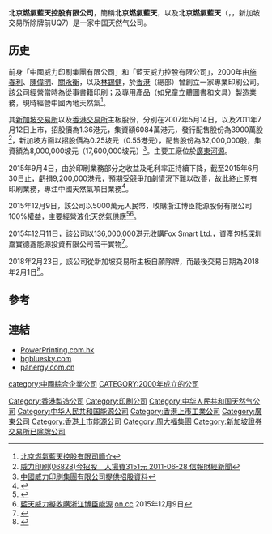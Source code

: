 {{expand|time=2013-12-29T18:05:08+00:00}}
{{onesource|time=2013-12-29T18:05:08+00:00}}
{{Infobox Company |
company_name =  北京燃氣藍天控股<br>Beijing Gas Blue Sky Holdings Limited|   
company_logo =  |   
company_type = [[上市公司|上市公司]]({{hkex|6828}})|   
company_slogan = |   
foundation = 2000年 |   
location = [[香港|香港]]<br>[[中國|中國]][[廣東|廣東]][[河源|河源]]|   
key_people = [[主席|主席]]:林汕鍇 |   
industry = [[能源|能源]] |
sales =  |   
profit = HKD$114.2萬 |   
revenue = HKD$2.57億 |
asset =  |   
market_value = HKD$135.28萬 |
num_employees =  |   
products = |
parent = |   
homepage = [http://www.bgbluesky.com/ bgbluesky.com]
}} 
'''北京燃氣藍天控股有限公司'''，簡稱'''北京燃氣藍天'''，以及'''北京燃氣藍天'''（'''{{lang-en|Beijing Gas Blue Sky Holdings Limited}}'''，{{hkex|6828}}，新加坡交易所除牌前UQ7）是一家中国天然气公司。

==历史==
前身「中國威力印刷集團有限公司」和「藍天威力控股有限公司」，2000年由[[施春利|施春利]]、[[陳偉明|陳偉明]]、[[關永衡|關永衡]]，以及[[林錫健|林錫健]]，於[[香港|香港]]（總部）曾創立一家專業印刷公司。該公司經營當時為從事書籍印刷；及專用產品（如兒童立體圖書和文具）製造業務，現時經營中國內地天然氣<ref>[http://www.bgbluesky.com/b5/about.php#a 北京燃氣藍天控股有限司簡介]{{dead link|date=2018年5月 |bot=InternetArchiveBot |fix-attempted=yes }}</ref>。

其[[新加坡交易所|新加坡交易所]]以及[[香港交易所|香港交易所]]主板股份，分別在2007年5月14日，以及2011年7月12日上市，招股價為1.36港元，集資額6084萬港元，發行配售股份為3900萬股<ref>[http://www.hkej.com/template/onlinenews/jsp/detail.jsp?cat_id=1&title_id=65303 威力印刷(06828)今招股　入場費3151元 2011-06-28 信報財經新聞]</ref>，新加坡方面以招股價為0.25坡元（0.55港元），配售股份為32,000,000股，集資額為8,000,000坡元（17,600,000坡元）<ref>[http://info.sgx.com/webipo.nsf/IPOAttachmentsName/CHINA%20PRINT%20POWER%20GROUP%20LTD/$File/China_print_power.pdf 中國威力印刷集團有限公司提供招股資料]{{dead link|date=2018年5月 |bot=InternetArchiveBot |fix-attempted=yes }}</ref>。主要工廠位於[[廣東|廣東]][[河源|河源]]。

2015年9月4日，由於印刷業務部分之收益及毛利率正持續下降，截至2015年6月30日止，虧損9,200,000港元，預期受競爭加劇情況下難以改善，故此終止原有印刷業務，專注中國天然氣項目業務<ref>{{Cite web |url=http://www.hkexnews.hk/listedco/listconews/sehk/2015/0904/LTN201509041276_C.pdf |title=內幕消息 終止印刷業務 |accessdate=2015-09-04 |archive-date=2015-09-12 |archive-url=https://web.archive.org/web/20150912211010/http://www.hkexnews.hk/listedco/listconews/sehk/2015/0904/LTN201509041276_C.pdf |dead-url=no }}</ref>。

2015年12月9日，該公司以5000萬元人民幣，收購浙江博臣能源股份有限公司100%權益，主要經營液化天然氣供應<ref>{{Cite web |url=http://www.hkexnews.hk/listedco/listconews/SEHK/2015/1209/LTN20151209654_C.pdf |title=自願公告 有關建議收購事項 之諒解備忘錄 |accessdate=2015-12-09 |archive-date=2015-12-10 |archive-url=https://web.archive.org/web/20151210220137/http://www.hkexnews.hk/listedco/listconews/SEHK/2015/1209/LTN20151209654_C.pdf |dead-url=no }}</ref><ref>[http://hk.on.cc/hk/bkn/cnt/finance/20151209/bkn-20151209212325312-1209_00842_001.html 藍天威力擬收購浙江博臣能源] {{Wayback|url=http://hk.on.cc/hk/bkn/cnt/finance/20151209/bkn-20151209212325312-1209_00842_001.html |date=20151210225457 }}[[on.cc|on.cc]] 2015年12月9日</ref>。

2015年12月11日，該公司以136,000,000港元收購Fox Smart Ltd.，資產包括深圳嘉實德鑫能源投資有限公司若干實物<ref>{{Cite web |url=http://www.hkexnews.hk/listedco/listconews/sehk/2015/1211/LTN20151211810_C.pdf |title=主要交易 關於FOX SMART LTD.全部已發行股本之 建議收購通告 |accessdate=2015-12-11 |archive-date=2015-12-22 |archive-url=https://web.archive.org/web/20151222141611/http://www.hkexnews.hk/listedco/listconews/sehk/2015/1211/LTN20151211810_C.pdf |dead-url=no }}</ref>。

2018年2月23日，該公司從新加坡交易所主板自願除牌，而最後交易日期為2018年2月1日<ref>{{Cite web |url=http://www.hkexnews.hk/listedco/listconews/sehk/2018/0201/LTN201802011449_C.pdf |title=有關北京燃氣藍天控股有限公司 於新加坡證券交易所有限公司 主板自願除牌的公告 |accessdate=2018-02-01 |archive-date=2018-02-02 |archive-url=https://web.archive.org/web/20180202012746/http://www.hkexnews.hk/listedco/listconews/sehk/2018/0201/LTN201802011449_C.pdf |dead-url=no }}</ref>。

==參考==
{{reflist}}

==連結==
*[https://web.archive.org/web/20170629092715/http://www.powerprinting.com.hk/ PowerPrinting.com.hk] 
*[http://www.bgbluesky.com/ bgbluesky.com]{{Wayback|url=http://www.bgbluesky.com/ |date=20170926043355 }}
*[http://www.panergy.com.cn/ panergy.com.cn]{{Wayback|url=http://www.panergy.com.cn/ |date=20151210222334 }}

[[Category:香港製造公司|Category:香港製造公司]]
[[Category:印刷公司|Category:印刷公司]]
[[Category:中华人民共和国天然气公司|Category:中华人民共和国天然气公司]]
[[Category:中华人民共和国能源公司|Category:中华人民共和国能源公司]]
[[category:中國綜合企業公司|category:中國綜合企業公司]]
[[Category:香港上市工業公司|Category:香港上市工業公司]]
[[Category:廣東公司|Category:廣東公司]]
[[Category:香港上市能源公司|Category:香港上市能源公司]]
[[Category:周大福集團|Category:周大福集團]]
[[Category:新加坡證券交易所已除牌公司|Category:新加坡證券交易所已除牌公司]]
[[CATEGORY:2000年成立的公司|CATEGORY:2000年成立的公司]]